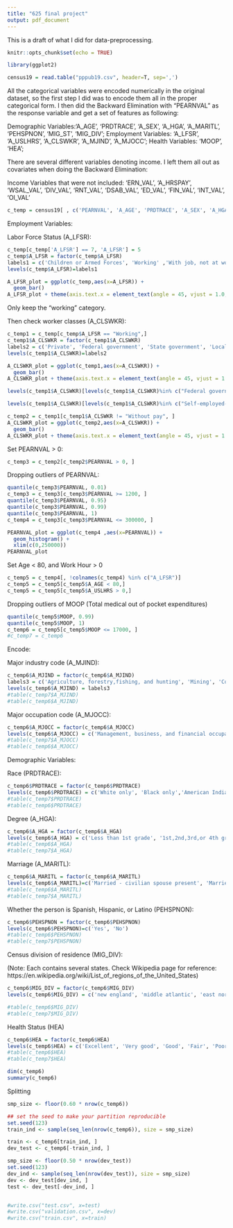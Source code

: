 ```yaml
---
title: "625 final project"
output: pdf_document
---
```


This is a draft of what I did for data-preprocessing. 

```r
knitr::opts_chunk$set(echo = TRUE)
```

```r
library(ggplot2)
```


```r
census19 = read.table("pppub19.csv", header=T, sep=',')
```

All the categorical variables were encoded numerically in the original dataset, so the first step I did was to encode them all in the proper categorical form. I then did the Backward Elimination with "PEARNVAL" as the response variable and get a set of features as following: 

Demographic Variables:'A_AGE', 'PRDTRACE', 'A_SEX', 'A_HGA', 'A_MARITL', 'PEHSPNON', 'MIG_ST', 'MIG_DIV';
Employment Variables: 'A_LFSR', 'A_USLHRS', 'A_CLSWKR', 'A_MJIND', 'A_MJOCC';
Health Variables: 'MOOP', 'HEA';

There are several different variables denoting income. I left them all out as covariates when doing the Backward Elimination: 

Income Variables that were not included: 'ERN_VAL', 'A_HRSPAY', 'WSAL_VAL', 'DIV_VAL', 'RNT_VAL', 'DSAB_VAL', 'ED_VAL', 'FIN_VAL', 'INT_VAL', 'OI_VAL'


```r
c_temp = census19[ , c('PEARNVAL', 'A_AGE', 'PRDTRACE', 'A_SEX', 'A_HGA', 'A_MARITL','PEHSPNON', 'MIG_DIV', 'A_LFSR', 'A_USLHRS', 'A_CLSWKR', 'A_MJIND', 'A_MJOCC', 'MOOP', 'HEA')]
```

Employment Variables:

Labor Force Status (A_LFSR):
```r
c_temp[c_temp['A_LFSR'] == 7, 'A_LFSR'] = 5
c_temp$A_LFSR = factor(c_temp$A_LFSR)
labels1 = c('Children or Armed Forces', 'Working' ,'With job, not at work', 'Unemployed, looking for work', 'Unemployed, on layoff','Not in labor force')
levels(c_temp$A_LFSR)=labels1
```

```r
A_LFSR_plot = ggplot(c_temp,aes(x=A_LFSR)) + 
  geom_bar()
A_LFSR_plot + theme(axis.text.x = element_text(angle = 45, vjust = 1.0, hjust=1))
```
Only keep the "working" category.

Then check worker classes (A_CLSWKR):
```r
c_temp1 = c_temp[c_temp$A_LFSR == "Working",]
c_temp1$A_CLSWKR = factor(c_temp1$A_CLSWKR)
labels2 = c('Private', 'Federal government', 'State government', 'Local government', 'Self-employed-incorporated', 'Self-employed-not incorporated', 'Without pay')
levels(c_temp1$A_CLSWKR)=labels2
```

```r
A_CLSWKR_plot = ggplot(c_temp1,aes(x=A_CLSWKR)) + 
  geom_bar()
A_CLSWKR_plot + theme(axis.text.x = element_text(angle = 45, vjust = 1.0, hjust=1))
```

```r
levels(c_temp1$A_CLSWKR)[levels(c_temp1$A_CLSWKR)%in% c("Federal government", "State government", "Local government")] = "Government"

levels(c_temp1$A_CLSWKR)[levels(c_temp1$A_CLSWKR)%in% c("Self-employed-incorporated", "Self-employed-not incorporated")] = "Self-employed"

c_temp2 = c_temp1[c_temp1$A_CLSWKR != "Without pay", ]
A_CLSWKR_plot = ggplot(c_temp2,aes(x=A_CLSWKR)) + 
  geom_bar()
A_CLSWKR_plot + theme(axis.text.x = element_text(angle = 45, vjust = 1.0, hjust=1))

```

Set PEARNVAL > 0:
```r
c_temp3 = c_temp2[c_temp2$PEARNVAL > 0, ]
```

Dropping outliers of PEARNVAL:
```r
quantile(c_temp3$PEARNVAL, 0.01)
c_temp3 = c_temp3[c_temp3$PEARNVAL >= 1200, ]
quantile(c_temp3$PEARNVAL, 0.95)
quantile(c_temp3$PEARNVAL, 0.99)
quantile(c_temp3$PEARNVAL, 1)
c_temp4 = c_temp3[c_temp3$PEARNVAL <= 300000, ]
```

```r
PEARNVAL_plot = ggplot(c_temp4 ,aes(x=PEARNVAL)) + 
  geom_histogram() + 
  xlim(c(0,250000))
PEARNVAL_plot
```


Set Age < 80, and Work Hour > 0
```r
c_temp5 = c_temp4[, !colnames(c_temp4) %in% c("A_LFSR")]
c_temp5 = c_temp5[c_temp5$A_AGE < 80,]
c_temp5 = c_temp5[c_temp5$A_USLHRS > 0,]
```

Dropping outliers of MOOP (Total medical out of pocket expenditures)
```r
quantile(c_temp5$MOOP, 0.99)
quantile(c_temp5$MOOP, 1)
c_temp6 = c_temp5[c_temp5$MOOP <= 17000, ]
#c_temp7 = c_temp6
```


Encode:

Major industry code (A_MJIND):
```r
c_temp6$A_MJIND = factor(c_temp6$A_MJIND)
labels3 = c('Agriculture, forestry,fishing, and hunting', 'Mining', 'Construction', 'Manufacturing', 'Wholesale and retail trade', 'Transportation and utilities', 'Information', 'Financial activities', 'Professional and business services', 'Educational and health services', 'Leisure and hospitality', 'Other services', 'Public administration')
levels(c_temp6$A_MJIND) = labels3
#table(c_temp7$A_MJIND)
#table(c_temp6$A_MJIND)
```

Major occupation code (A_MJOCC):
```r
c_temp6$A_MJOCC = factor(c_temp6$A_MJOCC)
levels(c_temp6$A_MJOCC) = c('Management, business, and financial occupations', 'Professional and related occupations', 'Service occupations', 'Sales and related occupations', 'Office and administrative support occupations', 'Farming, fishing, and forestry occupations', 'Construction and extraction occupations', 'Installation, maintenance, and repair occupations', 'Production occupations', 'Transportation and material moving occupations')
#table(c_temp7$A_MJOCC)
#table(c_temp6$A_MJOCC)
```


Demographic Variables:

Race (PRDTRACE):
```r
c_temp6$PRDTRACE = factor(c_temp6$PRDTRACE)
levels(c_temp6$PRDTRACE) = c('White only', 'Black only','American Indian, Alaskan Native only (AI)', 'Asian only', 'Hawaiian/Pacific Islander only (HP)', 'White-Black', 'White-AI', 'White-Asian', 'White-HP', 'Black-AI', 'Black-Asian', 'Black-HP', 'AI-Asian', 'AI-HP', 'Asian-HP', 'White-Black-AI', 'White-Black-Asian', 'White-Black-HP', 'White-AI-Asian', 'White-AI-HP', 'White-Asian-HP', 'Black-AI-Asian', 'White-Black-AI-Asian', 'Other 3 race comb', 'Other 4 or 5 race comb')
#table(c_temp7$PRDTRACE)
#table(c_temp6$PRDTRACE)
```

Degree (A_HGA):
```r
c_temp6$A_HGA = factor(c_temp6$A_HGA)
levels(c_temp6$A_HGA) = c('Less than 1st grade', '1st,2nd,3rd,or 4th grade', '5th or 6th grade', '7th and 8th grade', '9th grade', '10th grade', '11th grade', '12th grade no diploma', 'High school graduate - high school diploma or equivalent', 'Some college but no degree', 'Associate degree in college - occupation/vocation program', 'Associate degree in college - academic program', 'Bachelor\'s degree (for example: BA,AB,BS)', 'Master\'s degree (for example: MA,MS,MENG,MED,MSW , MBA)', 'Professional school degree (for example: MD,DDS,DVM,LLB,JD)', 'Doctorate degree (for example: PHD,EDD)')
#table(c_temp6$A_HGA)
#table(c_temp7$A_HGA)

```

Marriage (A_MARITL):
```r
c_temp6$A_MARITL = factor(c_temp6$A_MARITL)
levels(c_temp6$A_MARITL)=c('Married - civilian spouse present', 'Married - AF spouse present', 'Married - spouse absent (exc.separated)', 'Widowed', 'Divorced', 'Separated', 'Never married')
#table(c_temp6$A_MARITL)
#table(c_temp7$A_MARITL)

```

Whether the person is Spanish, Hispanic, or Latino (PEHSPNON):
```r
c_temp6$PEHSPNON = factor(c_temp6$PEHSPNON)
levels(c_temp6$PEHSPNON)=c('Yes', 'No')
#table(c_temp6$PEHSPNON)
#table(c_temp7$PEHSPNON)

```


Census division of residence (MIG_DIV):

(Note: Each contains several states. Check Wikipedia page for reference: 
https://en.wikipedia.org/wiki/List_of_regions_of_the_United_States)

```r
c_temp6$MIG_DIV = factor(c_temp6$MIG_DIV)
levels(c_temp6$MIG_DIV) = c('new england', 'middle atlantic', 'east north central', 'west north central', 'south atlantic', 'east south central', 'west south central',  'mountain', 'pacific', 'abroad')

#table(c_temp6$MIG_DIV)
#table(c_temp7$MIG_DIV)
```

Health Status (HEA)
```r
c_temp6$HEA = factor(c_temp6$HEA)
levels(c_temp6$HEA) = c('Excellent', 'Very good', 'Good', 'Fair', 'Poor')
#table(c_temp6$HEA)
#table(c_temp7$HEA)
```



```r
dim(c_temp6)
summary(c_temp6)
```

Splitting

```r
smp_size <- floor(0.60 * nrow(c_temp6))

## set the seed to make your partition reproducible
set.seed(123)
train_ind <- sample(seq_len(nrow(c_temp6)), size = smp_size)

train <- c_temp6[train_ind, ]
dev_test <- c_temp6[-train_ind, ]

smp_size <- floor(0.50 * nrow(dev_test))
set.seed(123)
dev_ind <- sample(seq_len(nrow(dev_test)), size = smp_size)
dev <- dev_test[dev_ind, ]
test <- dev_test[-dev_ind, ]


#write.csv("test.csv", x=test)
#write.csv("validation.csv", x=dev)
#write.csv("train.csv", x=train)
```


















